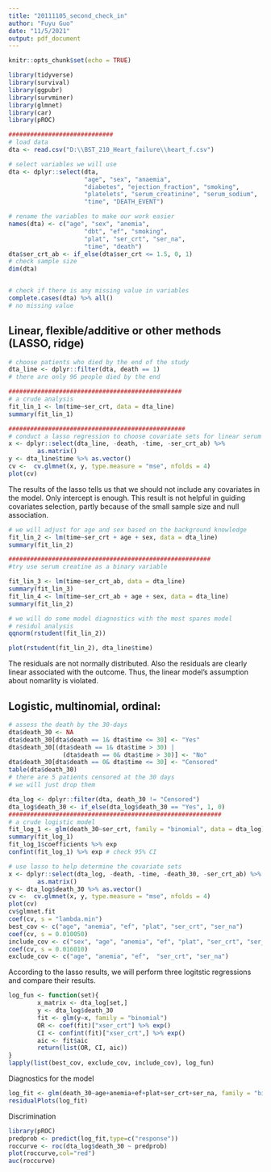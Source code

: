 ```yaml
---
title: "20111105_second_check_in"
author: "Fuyu Guo"
date: "11/5/2021"
output: pdf_document
---
```


```r
knitr::opts_chunk$set(echo = TRUE)
```
```r
library(tidyverse)
library(survival)
library(ggpubr)
library(survminer)
library(glmnet)
library(car)
library(pROC)
```

```r
#############################
# load data
dta <- read.csv("D:\\BST_210_Heart_failure\\heart_f.csv")

# select variables we will use
dta <- dplyr::select(dta,
                     "age", "sex", "anaemia",
                     "diabetes", "ejection_fraction", "smoking",
                     "platelets", "serum_creatinine", "serum_sodium",
                     "time", "DEATH_EVENT")

# rename the variables to make our work easier
names(dta) <- c("age", "sex", "anemia",
                     "dbt", "ef", "smoking",
                     "plat", "ser_crt", "ser_na",
                     "time", "death")
dta$ser_crt_ab <- if_else(dta$ser_crt <= 1.5, 0, 1)
# check sample size
dim(dta)


# check if there is any missing value in variables
complete.cases(dta) %>% all()
# no missing value
```

## Linear, flexible/additive or other methods (LASSO, ridge) 
```r
# choose patients who died by the end of the study
dta_line <- dplyr::filter(dta, death == 1)
# there are only 96 people died by the end

################################################
# a crude analysis
fit_lin_1 <- lm(time~ser_crt, data = dta_line)
summary(fit_lin_1)

#################################################
# conduct a lasso regression to choose covariate sets for linear serum creatine as a continuous variable
x <- dplyr::select(dta_line, -death, -time, -ser_crt_ab) %>% 
        as.matrix() 
y <- dta_line$time %>% as.vector()
cv <-  cv.glmnet(x, y, type.measure = "mse", nfolds = 4)
plot(cv)
```
The results of the lasso tells us that we should not include any covariates in the model. Only intercept is enough. This result is not helpful in guiding covariates selection, partly because of the small sample size and null association.
```r
# we will adjust for age and sex based on the background knowledge
fit_lin_2 <- lm(time~ser_crt + age + sex, data = dta_line)
summary(fit_lin_2)

########################################################
#try use serum creatine as a binary variable

fit_lin_3 <- lm(time~ser_crt_ab, data = dta_line)
summary(fit_lin_3)
fit_lin_4 <- lm(time~ser_crt_ab + age + sex, data = dta_line)
summary(fit_lin_2)
```


```r
# we will do some model diagnostics with the most spares model
# residul analysis
qqnorm(rstudent(fit_lin_2))

plot(rstudent(fit_lin_2), dta_line$time)
```
The residuals are not normally distributed. Also the residuals are clearly linear associated with the outcome. Thus, the linear model's assumption about nomarlity is violated.


## Logistic, multinomial, ordinal:
```r
# assess the death by the 30-days
dta$death_30 <- NA
dta$death_30[dta$death == 1& dta$time <= 30] <- "Yes"
dta$death_30[(dta$death == 1& dta$time > 30) |
               (dta$death == 0& dta$time > 30)] <- "No"
dta$death_30[dta$death == 0& dta$time <= 30] <- "Censored"
table(dta$death_30) 
# there are 5 patients censored at the 30 days
# we will just drop them 

dta_log <- dplyr::filter(dta, death_30 != "Censored")
dta_log$death_30 <- if_else(dta_log$death_30 == "Yes", 1, 0)
###########################################################
# a crude logistic model
fit_log_1 <- glm(death_30~ser_crt, family = "binomial", data = dta_log)
summary(fit_log_1)
fit_log_1$coefficients %>% exp
confint(fit_log_1) %>% exp # check 95% CI

# use lasso to help determine the covariate sets
x <- dplyr::select(dta_log, -death, -time, -death_30, -ser_crt_ab) %>% 
        as.matrix() 
y <- dta_log$death_30 %>% as.vector()
cv <-  cv.glmnet(x, y, type.measure = "mse", nfolds = 4)
plot(cv)
cv$glmnet.fit
coef(cv, s = "lambda.min")
best_cov <- c("age", "anemia", "ef", "plat", "ser_crt", "ser_na")
coef(cv, s = 0.010050)
include_cov <- c("sex", "age", "anemia", "ef", "plat", "ser_crt", "ser_na")
coef(cv, s = 0.016010)
exclude_cov <- c("age", "anemia", "ef",  "ser_crt", "ser_na")

```

According to the lasso results, we will perform three logitstic regressions and compare their results.
```r
log_fun <- function(set){
        x_matrix <- dta_log[set,]
        y <- dta_log$death_30
        fit <- glm(y~x, family = "binomial")
        OR <- coef(fit)["xser_crt"] %>% exp()
        CI <- confint(fit)["xser_crt",] %>% exp()
        aic <- fit$aic
        return(list(OR, CI, aic))
}
lapply(list(best_cov, exclude_cov, include_cov), log_fun)
```

Diagnostics for the model
```r
log_fit <- glm(death_30~age+anemia+ef+plat+ser_crt+ser_na, family = "binomial", data = dta_log)
residualPlots(log_fit)
```
Discrimination
```r
library(pROC)
predprob <- predict(log_fit,type=c("response"))
roccurve <- roc(dta_log$death_30 ~ predprob)
plot(roccurve,col="red")
auc(roccurve)
```
